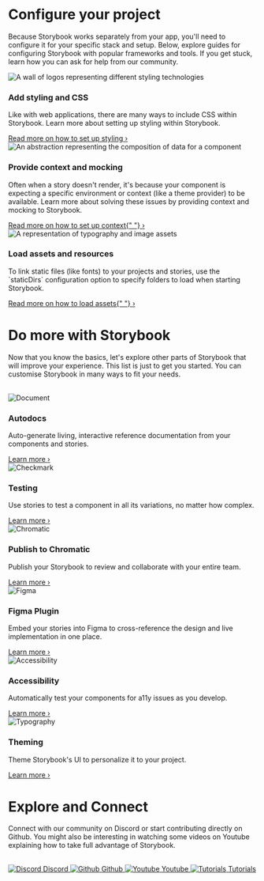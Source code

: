 

<Meta title="Configure your project" />

# Configure your project

Because Storybook works separately from your app, you'll need to configure it for your specific stack and setup. Below, explore guides for configuring Storybook with popular frameworks and tools. If you get stuck, learn how you can ask for help from our community.

<div className="sb-section">
  <div className="sb-section-item">
    <img
      src={Styling}
      alt="A wall of logos representing different styling technologies"
    />
    <div className="sb-block">
      <h3>Add styling and CSS</h3>
      <p>
        Like with web applications, there are many ways to include CSS within
        Storybook. Learn more about setting up styling within Storybook.
      </p>
      <a
        href="https://storybook.js.org/docs/{{renderer}}/configure/styling-and-css"
        target="_blank"
      >
        Read more on how to set up styling
        <span className="sb-chevron">&#8250;</span>
      </a>
    </div>
  </div>
  <div className="sb-section-item">
    <img
      src={Context}
      alt="An abstraction representing the composition of data for a component"
    />
    <div className="sb-block">
      <h3>Provide context and mocking</h3>
      <p>
        Often when a story doesn't render, it's because your component is
        expecting a specific environment or context (like a theme provider) to
        be available. Learn more about solving these issues by providing context
        and mocking to Storybook.
      </p>
      <a
        href="https://storybook.js.org/docs/{{renderer}}/writing-stories/decorators#context-for-mocking"
        target="_blank"
      >
        Read more on how to set up context{" "}
        <span className="sb-chevron">&#8250;</span>
      </a>
    </div>
  </div>
  <div className="sb-section-item">
    <img src={Assets} alt="A representation of typography and image assets" />
    <div className="sb-block">
      <h3>Load assets and resources</h3>
      <p>
        To link static files (like fonts) to your projects and stories, use the
        `staticDirs` configuration option to specify folders to load when
        starting Storybook.
      </p>
      <a
        href="https://storybook.js.org/docs/{{renderer}}/configure/images-and-assets"
        target="_blank"
      >
        Read more on how to load assets{" "}
        <span className="sb-chevron">&#8250;</span>
      </a>
    </div>
  </div>
</div>

# Do more with Storybook

Now that you know the basics, let's explore other parts of Storybook that will improve your experience. This list is just to get you started. You can customise Storybook in many ways to fit your needs.

<br />

<div className="sb-section">
  <div className="sb-features-grid-container">
    <div className="sb-grid-item">
      <img src={Document} alt="Document" />
      <h3>Autodocs</h3>
      <p>
        Auto-generate living, interactive reference documentation from your
        components and stories.
      </p>
      <a
        href="https://storybook.js.org/docs/{{renderer}}/writing-docs/autodocs"
        target="_blank"
      >
        Learn more <span className="sb-chevron">&#8250;</span>
      </a>
    </div>
    <div className="sb-grid-item">
      <img src={Checkmark} alt="Checkmark" />
      <h3>Testing</h3>
      <p>
        Use stories to test a component in all its variations, no matter how
        complex.
      </p>
      <a
        href="https://storybook.js.org/docs/{{renderer}}/writing-tests/introduction"
        target="_blank"
      >
        Learn more <span className="sb-chevron">&#8250;</span>
      </a>
    </div>
    <div className="sb-grid-item">
      <img src={Chromatic} alt="Chromatic" />
      <h3>Publish to Chromatic</h3>
      <p>
        Publish your Storybook to review and collaborate with your entire team.
      </p>
      <a
        href="https://storybook.js.org/docs/{{renderer}}/sharing/publish-storybook#publish-storybook-with-chromatic"
        target="_blank"
      >
        Learn more <span className="sb-chevron">&#8250;</span>
      </a>
    </div>
    <div className="sb-grid-item">
      <img src={Figma} alt="Figma" />
      <h3>Figma Plugin</h3>
      <p>
        Embed your stories into Figma to cross-reference the design and live
        implementation in one place.
      </p>
      <a
        href="https://storybook.js.org/docs/{{renderer}}/sharing/design-integrations#embed-storybook-in-figma-with-the-plugin"
        target="_blank"
      >
        Learn more <span className="sb-chevron">&#8250;</span>
      </a>
    </div>
    <div className="sb-grid-item">
      <img src={Accessibility} alt="Accessibility" />
      <h3>Accessibility</h3>
      <p>Automatically test your components for a11y issues as you develop.</p>
      <a
        href="https://storybook.js.org/docs/{{renderer}}/writing-tests/accessibility-testing"
        target="_blank"
      >
        Learn more <span className="sb-chevron">&#8250;</span>
      </a>
    </div>
    <div className="sb-grid-item">
      <img src={Typography} alt="Typography" />
      <h3>Theming</h3>
      <p>Theme Storybook's UI to personalize it to your project.</p>
      <a
        href="https://storybook.js.org/docs/{{renderer}}/configure/theming"
        target="_blank"
      >
        Learn more <span className="sb-chevron">&#8250;</span>
      </a>
    </div>
  </div>
</div>

# Explore and Connect

Connect with our community on Discord or start contributing directly on Github. You might also be interesting in watching some videos on Youtube explaining how to take full advantage of Storybook.

<br />

<div className="sb-section">
  <div className="sb-card-grid-container">
    <a
      className="sb-explore-card"
      href="https://discord.gg/storybook"
      target="_blank"
    >
      <img src={Discord} alt="Discord" />
      <span>Discord</span>
    </a>
    <a
      className="sb-explore-card"
      href="https://github.com/storybookjs/storybook"
      target="_blank"
    >
      <img src={Github} alt="Github" />
      <span>Github</span>
    </a>
    <a
      className="sb-explore-card"
      href="https://www.youtube.com/@chromaticui"
      target="_blank"
    >
      <img src={Youtube} alt="Youtube" />
      <span>Youtube</span>
    </a>
    <a
      className="sb-explore-card"
      href="https://storybook.js.org/tutorials/"
      target="_blank"
    >
      <img src={Tutorials} alt="Tutorials" />
      <span>Tutorials</span>
    </a>
  </div>
</div>

<style>
  {`
  .sb-section {
    width: 100%;
    margin-bottom: 64px;
  }

  .sb-section img {
    border-radius: 10px;
    max-height: 170px;
  }

  .sb-section-item {
    width: 100%;
    margin-bottom: 20px;
    width: 100%;
    display: flex;
    gap: 18px;
    align-items: center;
  }

  .sb-section-item a,
  .sb-grid-item a {
    font-size: 13px;
    transition: transform 150ms ease-out,color 150ms ease-out;
  }

  .sb-section-item img {
    width: 297px;
  }

  .sb-section-item a > p,
  .sb-grid-item a > p {
    all: unset;
  }

  .sb-block {
    flex: 1;
    margin-left: 10px;
  }

  .sb-chevron {
    margin-left: 5px;
  }

  .sb-features-grid-container {
    display: grid;
    grid-template-columns: repeat(3, 1fr);
    grid-gap: 40px 20px;
  }

  .sb-grid-item img {
    max-height: 48px;
    margin-bottom: 12px;
  }

  .sb-card-grid-container {
    display: grid;
    grid-template-columns: repeat(4, 1fr);
    grid-gap: 20px;
  }

  .sb-explore-card {
    border-radius: 8px;
    border: 2px solid #00000010;
    padding: 20px;
    display: grid;
    justify-content: center;
    font-weight: 700;
    transition: background 150ms ease-out, border 150ms ease-out, transform 150ms ease-out;
    color: #333333;
    gap: 8px;
  }

  .sb-explore-card:hover {
    border-color: #1EA7FD50;
    transform: translate3d(0, -3px, 0);
    box-shadow: rgba(0, 0, 0, 0.08) 0 3px 10px 0;
  }

  .sb-explore-card:active {
    border-color: #1EA7FD;
    transform: translate3d(0, 0, 0);
  }

  .sb-card-background {
    width: 100%;
    height: 150px;
    background-color: #ccc;
  }

  @media screen and (max-width: 600px) {
    .sb-section-item {
      flex-direction: column;
      align-items: flex-start;
    }
    .sb-block {
      margin-left: 0;
      margin-top: 10px;
    }
    .sb-features-grid-container {
      grid-template-columns: repeat(1, 1fr);
    }
    .sb-card-grid-container {
      grid-template-columns: repeat(2, 1fr);
    }
  }
  `}
</style>
